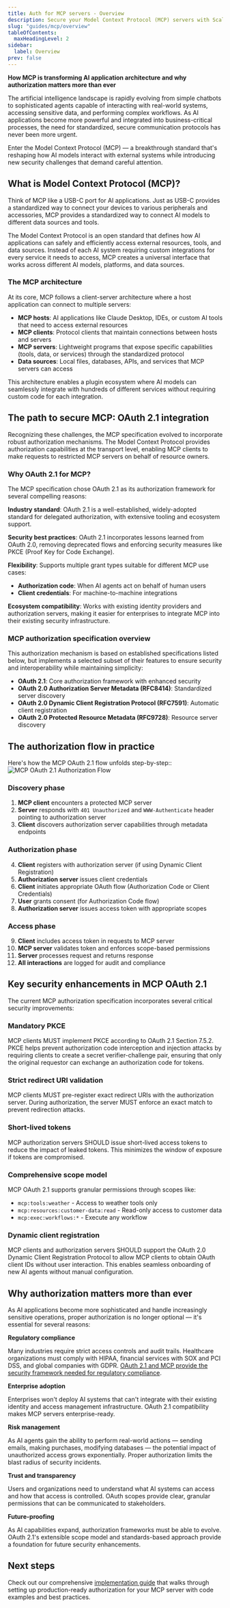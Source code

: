 ```yaml
---
title: Auth for MCP servers - Overview
description: Secure your Model Context Protocol (MCP) servers with Scalekit's drop-in OAuth 2.1 authorization solution
slug: "guides/mcp/overview"
tableOfContents:
  maxHeadingLevel: 2
sidebar:
  label: Overview
prev: false
---
```


**How MCP is transforming AI application architecture and why authorization matters more than ever**

The artificial intelligence landscape is rapidly evolving from simple chatbots to sophisticated agents capable of interacting with real-world systems, accessing sensitive data, and performing complex workflows. As AI applications become more powerful and integrated into business-critical processes, the need for standardized, secure communication protocols has never been more urgent.

Enter the Model Context Protocol (MCP) — a breakthrough standard that's reshaping how AI models interact with external systems while introducing new security challenges that demand careful attention.

## What is Model Context Protocol (MCP)?

Think of MCP like a USB-C port for AI applications. Just as USB-C provides a standardized way to connect your devices to various peripherals and accessories, MCP provides a standardized way to connect AI models to different data sources and tools.

The Model Context Protocol is an open standard that defines how AI applications can safely and efficiently access external resources, tools, and data sources. Instead of each AI system requiring custom integrations for every service it needs to access, MCP creates a universal interface that works across different AI models, platforms, and data sources.

### The MCP architecture

At its core, MCP follows a client-server architecture where a host application can connect to multiple servers:

- **MCP hosts**: AI applications like Claude Desktop, IDEs, or custom AI tools that need to access external resources
- **MCP clients**: Protocol clients that maintain connections between hosts and servers
- **MCP servers**: Lightweight programs that expose specific capabilities (tools, data, or services) through the standardized protocol
- **Data sources**: Local files, databases, APIs, and services that MCP servers can access

This architecture enables a plugin ecosystem where AI models can seamlessly integrate with hundreds of different services without requiring custom code for each integration.

## The path to secure MCP: OAuth 2.1 integration

Recognizing these challenges, the MCP specification evolved to incorporate robust authorization mechanisms. The Model Context Protocol provides authorization capabilities at the transport level, enabling MCP clients to make requests to restricted MCP servers on behalf of resource owners.

### **Why OAuth 2.1 for MCP?**

The MCP specification chose OAuth 2.1 as its authorization framework for several compelling reasons:

**Industry standard**: OAuth 2.1 is a well-established, widely-adopted standard for delegated authorization, with extensive tooling and ecosystem support.

**Security best practices**: OAuth 2.1 incorporates lessons learned from OAuth 2.0, removing deprecated flows and enforcing security measures like PKCE (Proof Key for Code Exchange).

**Flexibility**: Supports multiple grant types suitable for different MCP use cases:

- **Authorization code**: When AI agents act on behalf of human users
- **Client credentials**: For machine-to-machine integrations

**Ecosystem compatibility**: Works with existing identity providers and authorization servers, making it easier for enterprises to integrate MCP into their existing security infrastructure.

### **MCP authorization specification overview**

This authorization mechanism is based on established specifications listed below, but implements a selected subset of their features to ensure security and interoperability while maintaining simplicity:

- **OAuth 2.1**: Core authorization framework with enhanced security
- **OAuth 2.0 Authorization Server Metadata (RFC8414)**: Standardized server discovery
- **OAuth 2.0 Dynamic Client Registration Protocol (RFC7591)**: Automatic client registration
- **OAuth 2.0 Protected Resource Metadata (RFC9728)**: Resource server discovery

## The authorization flow in practice

Here's how the MCP OAuth 2.1 flow unfolds step-by-step::
![MCP OAuth 2.1 Authorization Flow](@/assets/docs/guides/mcp/mcp-auth-flow.png)

### **Discovery phase**

1. **MCP client** encounters a protected MCP server
2. **Server** responds with `401 Unauthorized` and `WWW-Authenticate` header pointing to authorization server
3. **Client** discovers authorization server capabilities through metadata endpoints

### **Authorization phase**

4. **Client** registers with authorization server (if using Dynamic Client Registration)
5. **Authorization server** issues client credentials
6. **Client** initiates appropriate OAuth flow (Authorization Code or Client Credentials)
7. **User** grants consent (for Authorization Code flow)
8. **Authorization server** issues access token with appropriate scopes

### **Access phase**

9. **Client** includes access token in requests to MCP server
10. **MCP server** validates token and enforces scope-based permissions
11. **Server** processes request and returns response
12. **All interactions** are logged for audit and compliance

## Key security enhancements in MCP OAuth 2.1

The current MCP authorization specification incorporates several critical security improvements:

### **Mandatory PKCE**

MCP clients MUST implement PKCE according to OAuth 2.1 Section 7.5.2. PKCE helps prevent authorization code interception and injection attacks by requiring clients to create a secret verifier-challenge pair, ensuring that only the original requestor can exchange an authorization code for tokens.

### **Strict redirect URI validation**

MCP clients MUST pre-register exact redirect URIs with the authorization server. During authorization, the server MUST enforce an exact match to prevent redirection attacks.

### **Short-lived tokens**

MCP authorization servers SHOULD issue short-lived access tokens to reduce the impact of leaked tokens. This minimizes the window of exposure if tokens are compromised.

### **Comprehensive scope model**

MCP OAuth 2.1 supports granular permissions through scopes like:

- `mcp:tools:weather` - Access to weather tools only
- `mcp:resources:customer-data:read` - Read-only access to customer data
- `mcp:exec:workflows:*` - Execute any workflow

### **Dynamic client registration**

MCP clients and authorization servers SHOULD support the OAuth 2.0 Dynamic Client Registration Protocol to allow MCP clients to obtain OAuth client IDs without user interaction. This enables seamless onboarding of new AI agents without manual configuration.

## Why authorization matters more than ever

As AI applications become more sophisticated and handle increasingly sensitive operations, proper authorization is no longer optional — it's essential for several reasons:

**Regulatory compliance**

Many industries require strict access controls and audit trails. Healthcare organizations must comply with HIPAA, financial services with SOX and PCI DSS, and global companies with GDPR. <a href="https://www.scalekit.com/blog/oauth-2-1-mcp-secure-ai-integrations" target="_blank">OAuth 2.1 and MCP provide the security framework needed for regulatory compliance</a>.

**Enterprise adoption**

Enterprises won't deploy AI systems that can't integrate with their existing identity and access management infrastructure. OAuth 2.1 compatibility makes MCP servers enterprise-ready.

**Risk management**

As AI agents gain the ability to perform real-world actions — sending emails, making purchases, modifying databases — the potential impact of unauthorized access grows exponentially. Proper authorization limits the blast radius of security incidents.

**Trust and transparency**

Users and organizations need to understand what AI systems can access and how that access is controlled. OAuth scopes provide clear, granular permissions that can be communicated to stakeholders.

**Future-proofing**

As AI capabilities expand, authorization frameworks must be able to evolve. OAuth 2.1's extensible scope model and standards-based approach provide a foundation for future security enhancements.

## Next steps

Check out our comprehensive [implementation guide](/guides/mcp/oauth) that walks through setting up production-ready authorization for your MCP server with code examples and best practices.
